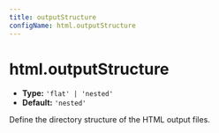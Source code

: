 ```yaml
---
title: outputStructure
configName: html.outputStructure
---
```


# html.outputStructure

- **Type:** `'flat' | 'nested'`
- **Default:** `'nested'`

Define the directory structure of the HTML output files.


<RsbuildConfig />
